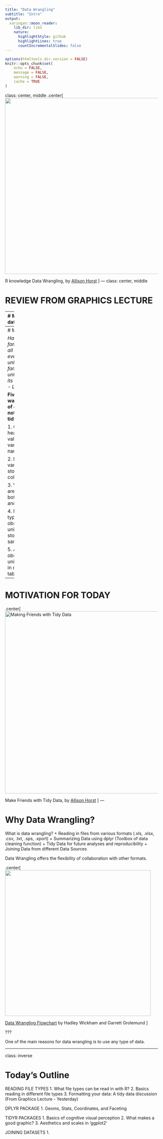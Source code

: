```yaml
---
title: "Data Wrangling"
subtitle: "Intro"
output:
  xaringan::moon_reader:
    lib_dir: libs
    nature:
      highlightStyle: github
      highlightLines: true
      countIncrementalSlides: false
---
```


```r
options(htmltools.dir.version = FALSE)
knitr::opts_chunk$set(
	echo = FALSE,
	message = FALSE,
	warning = FALSE,
	cache = TRUE
)

```

class: center, middle
.center[
<img src="images/data_wrangling.png" style="width:580px;"/>

R knowledge Data Wrangling, by [Allison Horst](https://www.allisonhorst.com/)
]
---
class: center, middle

# REVIEW FROM GRAPHICS LECTURE

---
# Messy data

 *Happy families are all alike; every unhappy family is unhappy in its own way. - Leo Tolstoy*  
<br/>

.center[
<img src="images/tidy-data.jpg" alt="Tidy Data" style="width:600px;"/>

Comparison of work benches, by [Allison Horst](https://www.allisonhorst.com/)
]

---
# Messy data

 *Happy families are all alike; every unhappy family is unhappy in its own way. - Leo Tolstoy*  
<br/>

**Five main ways tables of data tend not to be tidy:**

1. Column headers are values, not variable names.

2. Multiple variables are stored in one column.

3. Variables are stored in both rows and columns.

4. Multiple types of observational units are stored in the same table.

5. A single observational unit is stored in multiple tables.


---
# MOTIVATION FOR TODAY

.center[
<img src="images/featured_tidydata.jpeg" alt="Making Friends with Tidy Data" style="width:600px;"/>

Make Friends with Tidy Data, by [Allison Horst](https://www.allisonhorst.com/)
]
---

# Why Data Wrangling?

What is data wrangling?
+ Reading in files from various formats (.xls, .xlsx, .csv, .txt, .sps, .xport)
+ Summarizing Data using dplyr (Toolbox of data cleaning function)
+ Tidy Data for future analyses and reproducibility
+ Joining Data from different Data Sources

Data Wrangling offers the flexibility of collaboration with other formats.

.center[
<img src="images/data-science-wrangle.png" style="width:480px;"/>

[Data Wrangling Flowchart](https://r4ds.had.co.nz/wrangle-intro.html) by Hadley Wickham and Garrett Grolemund
]

???

One of the main reasons for data wrangling is to use any type of data.

---

class: inverse

# Today's Outline

READING FILE TYPES
1. What file types can be read in with R?
2. Basics reading in different file types
3. Formatting your data: A tidy data discussion (From Graphics Lecture - Yesterday)

DPLYR PACKAGE
1. Geoms, Stats, Coordinates, and Faceting

TIDYR PACKAGES
1. Basics of cognitive visual perception
2. What makes a good graphic?
3. Aesthetics and scales in ‘ggplot2‘

JOINING DATASETS
1. 


